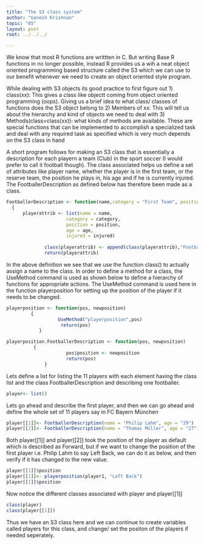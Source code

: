 ```yaml
---
title: "The S3 class system"
author: "Ganesh Krishnan"
topic: "05"
layout: post
root: ../../../

---
```

We know that most R functions are writtten in C. But writing Base R functions in no longer possible, instead R provides us a wih a neat object oriented programming based structure called the S3 which we can use to our benefit whenever we need to create an object oriented style program.

While dealing with S3 objects its good practice to first figure out
1) class(xx): This gives a class like objectt coming from object oriented programming (oops). Giving us a brief idea to what class/ classes of functions does the S3 object belong to
2) Members of xx: This will tell us about the hierarchy and kind of objects we need to deal with
3) Methods(class=class(xx)): what kinds of methods are available. These are special functions that can be implemented to accomplish a specialized task and deal with any required task as specified which is very much depends on the S3 class in hand

A short program follows for making an S3 class that is essentially a description for each playern a team (Club) in the sport soccer (I would prefer to call it football though). The class associated helps us define a set of attributes like player name, whether the player is in the first team, or the reserve team, the position he plays in, his age and if he is currently injured. The FootballerDescription as defined below has therefore been made as a class. 


```r
FootballerDescription <- function(name,category = "First Team", position = "Forward", age = "", injured= FALSE)
  {
      playerattrib <- list(name = name,
                      category = category,
                      position = position,
                      age = age,
                      injured = injured)
    
              class(playerattrib) <- append(class(playerattrib),"FootballerDescription")
              return(playerattrib)
```

In the above definition we see that we use the function class() to actually assign a name to the class.
In order to define a method for a class, the UseMethod command is used as shown below to define a hierarchy of functions for appropriate actions. The UseMethod command is used here in the function playerposition for setting up the position of the player if it needs to be changed.

```r
playerposition <- function(pos, newposition)
         {
                   UseMethod("playerposition",pos)
                    return(pos)
            }

playerposition.FootballerDescription <- function(pos, newposition)
          {
                      pos$position <- newposition
                      return(pos)
              }

```
Lets define a list for listing the 11 players with each element having the class list and the class FootballerDescription and describing one footballer.
```r
player<- list()
```
Lets go ahead and describe the first player, and then we can go ahead and define the whole set of 11 players say in FC Bayern München
```r
player[[1]]<- FootballerDescription(name = "Philip Lahm", age = "29")
player[[2]]<- FootballerDescription(name = "Thomas Müller", age = "27")
```
Both player[[1]] and player[[2]] took the position of the player as default which is described as Forward, but if we want to change the position of the first player i.e. Philip Lahm to say Left Back, we can do it as below, and then verify if it has changed to the new value.
```r
player[[1]]$position
player[[1]]<- playerposition(player1, "Left Back")
player[[1]]$position
```
Now notice the different classes associated with player and player[[1]]
```r
class(player)
class(player[[1]])
```
Thus we have an S3 class here and we can continue to create variables called players for this class, and change/ set the positon of the players if needed seperately.
